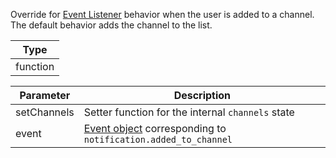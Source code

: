 Override for [Event Listener](#event-listeners) behavior when the user is added to a channel.
The default behavior adds the channel to the list.

| Type |
| - |
| function |

| Parameter | Description |
| - | - |
| setChannels | Setter function for the internal `channels` state |
| event | [Event object](https://getstream.io/chat/docs/react/event_object/#event-object) corresponding to `notification.added_to_channel` |
